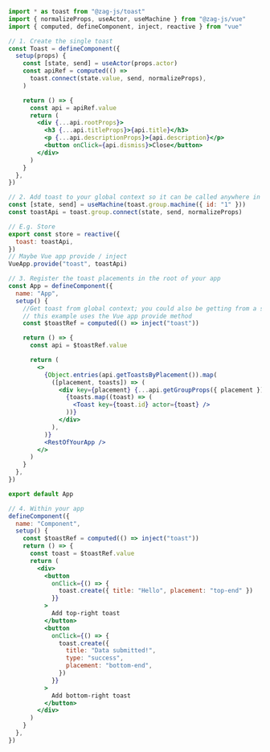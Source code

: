 ```jsx
import * as toast from "@zag-js/toast"
import { normalizeProps, useActor, useMachine } from "@zag-js/vue"
import { computed, defineComponent, inject, reactive } from "vue"

// 1. Create the single toast
const Toast = defineComponent({
  setup(props) {
    const [state, send] = useActor(props.actor)
    const apiRef = computed(() =>
      toast.connect(state.value, send, normalizeProps),
    )

    return () => {
      const api = apiRef.value
      return (
        <div {...api.rootProps}>
          <h3 {...api.titleProps}>{api.title}</h3>
          <p {...api.descriptionProps}>{api.description}</p>
          <button onClick={api.dismiss}>Close</button>
        </div>
      )
    }
  },
})

// 2. Add toast to your global context so it can be called anywhere in the app
const [state, send] = useMachine(toast.group.machine({ id: "1" }))
const toastApi = toast.group.connect(state, send, normalizeProps)

// E.g. Store
export const store = reactive({
  toast: toastApi,
})
// Maybe Vue app provide / inject
VueApp.provide("toast", toastApi)

// 3. Register the toast placements in the root of your app
const App = defineComponent({
  name: "App",
  setup() {
    //Get toast from global context; you could also be getting from a store,
    // this example uses the Vue app provide method
    const $toastRef = computed(() => inject("toast"))

    return () => {
      const api = $toastRef.value

      return (
        <>
          {Object.entries(api.getToastsByPlacement()).map(
            ([placement, toasts]) => (
              <div key={placement} {...api.getGroupProps({ placement })}>
                {toasts.map((toast) => (
                  <Toast key={toast.id} actor={toast} />
                ))}
              </div>
            ),
          )}
          <RestOfYourApp />
        </>
      )
    }
  },
})

export default App

// 4. Within your app
defineComponent({
  name: "Component",
  setup() {
    const $toastRef = computed(() => inject("toast"))
    return () => {
      const toast = $toastRef.value
      return (
        <div>
          <button
            onClick={() => {
              toast.create({ title: "Hello", placement: "top-end" })
            }}
          >
            Add top-right toast
          </button>
          <button
            onClick={() => {
              toast.create({
                title: "Data submitted!",
                type: "success",
                placement: "bottom-end",
              })
            }}
          >
            Add bottom-right toast
          </button>
        </div>
      )
    }
  },
})
```
